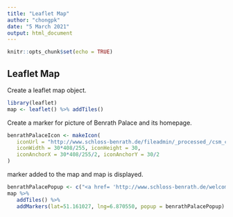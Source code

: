 ```yaml
---
title: "Leaflet Map"
author: "chongpk"
date: "5 March 2021"
output: html_document
---
```


```r
knitr::opts_chunk$set(echo = TRUE)
```


## Leaflet Map
Create a leaflet map object.
```r
library(leaflet)
map <- leaflet() %>% addTiles()

```

Create a marker for picture of Benrath Palace and its homepage.
```r
benrathPalaceIcon <- makeIcon(
   iconUrl = "http://www.schloss-benrath.de/fileadmin/_processed_/csm_corps-de-logis-blumen_2e04b2b859.jpg",
   iconWidth = 30*408/255, iconHeight = 30,
   iconAnchorX = 30*408/255/2, iconAnchorY = 30/2
)
```

marker added to the map and map is displayed.
```r
benrathPalacePopup <- c("<a href= 'http://www.schloss-benrath.de/welcome/?L=1' >Benrath Palace<br><img src='http://www.schloss-benrath.de/fileadmin/_processed_/csm_corps-de-logis-blumen_2e04b2b859.jpg' width='210' height='132'  alt='Foto Corps de Logis' title='Foto Corps de Logi'></a>")
map %>%
   addTiles() %>%
   addMarkers(lat=51.161027, lng=6.870550, popup = benrathPalacePopup)
```